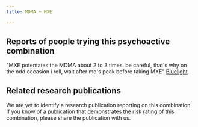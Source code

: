 ---
title: MDMA + MXE

---

## Reports of people trying this psychoactive combination

"MXE potentates the MDMA about 2 to 3 times. be careful, that's why on the odd occasion i roll, wait after md's peak before taking MXE" [Bluelight](https://bluelight.org/xf/threads/methoxetamine-and-mdma.559944/).

## Related research publications

We are yet to identify a research publication reporting on this combination. If you know of a publication that demonstrates the risk rating of this combination, please share the publication with us.



